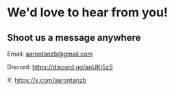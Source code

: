 # We'd love to hear from you!

## Shoot us a message anywhere

Email:
aarontanzb@gmail.com

Discord:
https://discord.gg/apUKj5zS

X:
https://x.com/aarontanzb

